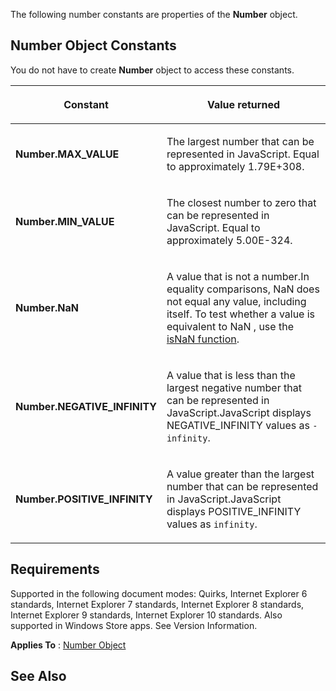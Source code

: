 The following number constants are properties of the '''Number''' object.


==Number Object Constants==
You do not have to create '''Number''' object to access these constants.

{| class='wikitable'
|-
! Constant
! Value returned
|-
| '''Number.MAX_VALUE'''
| The largest number that can be represented in JavaScript. Equal to approximately 1.79E+308.
|-
| '''Number.MIN_VALUE'''
| The closest number to zero that can be represented in JavaScript. Equal to approximately 5.00E-324.
|-
| '''Number.NaN'''
| A value that is not a number.In equality comparisons, NaN does not equal any value, including itself. To test whether a value is equivalent to NaN , use the [[Global/isNaN|isNaN function]].
|-
| '''Number.NEGATIVE_INFINITY'''
| A value that is less than the largest negative number that can be represented in JavaScript.JavaScript displays NEGATIVE_INFINITY values as <code>-infinity</code>.
|-
| '''Number.POSITIVE_INFINITY'''
| A value greater than the largest number that can be represented in JavaScript.JavaScript displays POSITIVE_INFINITY values as <code>infinity</code>.
|}

==Requirements==
Supported in the following document modes: Quirks, Internet Explorer 6 standards, Internet Explorer 7 standards, Internet Explorer 8 standards, Internet Explorer 9 standards, Internet Explorer 10 standards. Also supported in Windows Store apps. See Version Information.

'''Applies To''' : [[Number|Number Object]]


==See Also==

              

              

              

              

              
